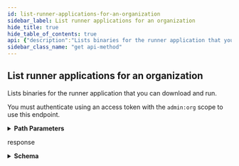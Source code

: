 ```yaml
---
id: list-runner-applications-for-an-organization
sidebar_label: List runner applications for an organization
hide_title: true
hide_table_of_contents: true
api: {"description":"Lists binaries for the runner application that you can download and run.\n\nYou must authenticate using an access token with the `admin:org` scope to use this endpoint.","externalDocs":{"description":"API method documentation","url":"https://docs.github.com/rest/reference/actions#list-runner-applications-for-an-organization"},"operationId":"actions/list-runner-applications-for-org","parameters":[{"in":"path","name":"org","required":true,"schema":{"type":"string"}}],"responses":{"200":{"content":{"application/json":{"examples":{"default":{"value":[{"architecture":"x64","download_url":"https://github.com/actions/runner/releases/download/v2.164.0/actions-runner-osx-x64-2.164.0.tar.gz","filename":"actions-runner-osx-x64-2.164.0.tar.gz","os":"osx"},{"architecture":"x64","download_url":"https://github.com/actions/runner/releases/download/v2.164.0/actions-runner-linux-x64-2.164.0.tar.gz","filename":"actions-runner-linux-x64-2.164.0.tar.gz","os":"linux"},{"architecture":"arm","download_url":"https://github.com/actions/runner/releases/download/v2.164.0/actions-runner-linux-arm-2.164.0.tar.gz","filename":"actions-runner-linux-arm-2.164.0.tar.gz","os":"linux"},{"architecture":"x64","download_url":"https://github.com/actions/runner/releases/download/v2.164.0/actions-runner-win-x64-2.164.0.zip","filename":"actions-runner-win-x64-2.164.0.zip","os":"win"},{"architecture":"arm64","download_url":"https://github.com/actions/runner/releases/download/v2.164.0/actions-runner-linux-arm64-2.164.0.tar.gz","filename":"actions-runner-linux-arm64-2.164.0.tar.gz","os":"linux"}]}},"schema":{"items":{"description":"Runner Application","properties":{"architecture":{"type":"string"},"download_url":{"type":"string"},"filename":{"type":"string"},"os":{"type":"string"}},"required":["os","architecture","download_url","filename"],"title":"Runner Application","type":"object"},"type":"array"}}},"description":"response"}},"tags":["actions"],"x-github":{"category":"actions","enabledForGitHubApps":true,"githubCloudOnly":false,"previews":[],"subcategory":"self-hosted-runners"},"method":"get","path":"/orgs/{org}/actions/runners/downloads","servers":[{"url":"https://api.github.com"}],"info":{"contact":{"name":"Support","url":"https://support.github.com/contact"},"description":"GitHub's v3 REST API.","license":{"name":"MIT","url":"https://spdx.org/licenses/MIT"},"termsOfService":"https://docs.github.com/articles/github-terms-of-service","title":"GitHub v3 REST API","version":"1.1.4","x-apisguru-categories":["collaboration","developer_tools"],"x-logo":{"url":"https://twitter.com/github/profile_image?size=original"},"x-origin":[{"format":"openapi","url":"https://raw.githubusercontent.com/github/rest-api-description/main/descriptions/api.github.com/api.github.com.json","version":"3.0"}],"x-providerName":"github.com"},"postman":{"name":"List runner applications for an organization","description":{"content":"Lists binaries for the runner application that you can download and run.\n\nYou must authenticate using an access token with the `admin:org` scope to use this endpoint.","type":"text/plain"},"url":{"path":["orgs",":org","actions","runners","downloads"],"host":["{{baseUrl}}"],"query":[],"variable":[{"disabled":false,"description":{"content":"(Required) ","type":"text/plain"},"type":"any","value":"","key":"org"}]},"header":[{"key":"Accept","value":"application/json"}],"method":"GET"}}
sidebar_class_name: "get api-method"
---
```



## List runner applications for an organization



Lists binaries for the runner application that you can download and run.

You must authenticate using an access token with the `admin:org` scope to use this endpoint.

<details style={{"marginBottom":"1rem"}}><summary style={{}}><strong>Path Parameters</strong></summary><div><ul><ParamsItem className={"paramsItem"} param={{"in":"path","name":"org","required":true,"schema":{"type":"string"}}}></ParamsItem></ul></div></details><div><ApiTabs><TabItem label={"200"} value={"200"}><div>

response

</div><div><details style={{}}><summary style={{"textAlign":"left"}}><strong>Schema</strong></summary><div style={{"textAlign":"left","marginLeft":"1rem"}}></div><ul style={{"marginLeft":"1rem"}}><li><div><ul><SchemaItem collapsible={false} name={"architecture"} required={true} schemaDescription={undefined} schemaName={"string"} qualifierMessage={undefined}></SchemaItem><SchemaItem collapsible={false} name={"download_url"} required={true} schemaDescription={undefined} schemaName={"string"} qualifierMessage={undefined}></SchemaItem><SchemaItem collapsible={false} name={"filename"} required={true} schemaDescription={undefined} schemaName={"string"} qualifierMessage={undefined}></SchemaItem><SchemaItem collapsible={false} name={"os"} required={true} schemaDescription={undefined} schemaName={"string"} qualifierMessage={undefined}></SchemaItem></ul></div></li></ul></details></div></TabItem></ApiTabs></div>
      